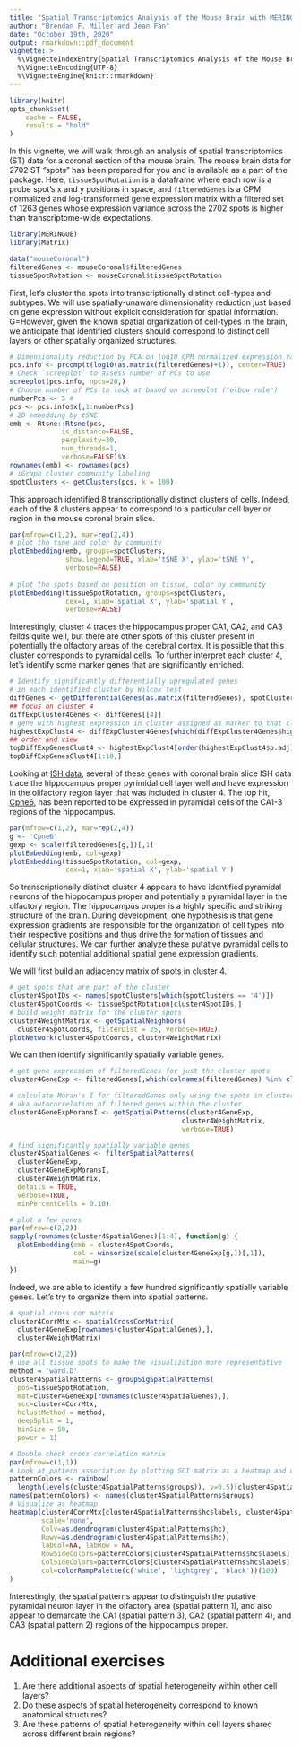 ```yaml
---
title: "Spatial Transcriptomics Analysis of the Mouse Brain with MERINGUE"
author: "Brendan F. Miller and Jean Fan"
date: "October 19th, 2020"
output: rmarkdown::pdf_document
vignette: >
  %\VignetteIndexEntry{Spatial Transcriptomics Analysis of the Mouse Brain with MERINGUE}
  %\VignetteEncoding{UTF-8}
  %\VignetteEngine{knitr::rmarkdown}
---
```



```r
library(knitr)
opts_chunk$set(
    cache = FALSE,
    results = "hold"
)
```

In this vignette, we will walk through an analysis of spatial transcriptomics (ST) data for a coronal section of the mouse brain. The mouse brain data for 2702 ST "spots" has been prepared for you and is available as a part of the package. Here, `tissueSpotRotation` is a dataframe where each row is a probe spot's x and y positions in space, and `filteredGenes` is a CPM normalized and log-transformed gene expression matrix with a filtered set of 1263 genes whose expression variance across the 2702 spots is higher than transcriptome-wide expectations. 

```r
library(MERINGUE)
library(Matrix)

data("mouseCoronal")
filteredGenes <- mouseCoronal$filteredGenes
tissueSpotRotation <- mouseCoronal$tissueSpotRotation
```

First, let's cluster the spots into transcriptionally distinct cell-types and subtypes. We will use spatially-unaware dimensionality reduction just based on gene expression without explicit consideration for spatial information. G=However, given the known spatial organization of cell-types in the brain, we anticipate that identified clusters should correspond to distinct cell layers or other spatially organized structures. 

```r
# Dimensionality reduction by PCA on log10 CPM normalized expression values
pcs.info <- prcomp(t(log10(as.matrix(filteredGenes)+1)), center=TRUE)
# Check `screeplot` to assess number of PCs to use
screeplot(pcs.info, npcs=20,)
# Choose number of PCs to look at based on screeplot ("elbow rule")
numberPcs <- 5 #
pcs <- pcs.info$x[,1:numberPcs]
# 2D embedding by tSNE
emb <- Rtsne::Rtsne(pcs,
             is_distance=FALSE,
             perplexity=30,
             num_threads=1,
             verbose=FALSE)$Y
rownames(emb) <- rownames(pcs)
# iGraph cluster community labeling
spotClusters <- getClusters(pcs, k = 100)
```

This approach identified 8 transcriptionally distinct clusters of cells. Indeed, each of the 8 clusters appear to correspond to a particular cell layer or region in the mouse coronal brain slice.

```r
par(mfrow=c(1,2), mar=rep(2,4))
# plot the tsne and color by community
plotEmbedding(emb, groups=spotClusters, 
              show.legend=TRUE, xlab='tSNE X', ylab='tSNE Y',
              verbose=FALSE)
              
# plot the spots based on position on tissue, color by community
plotEmbedding(tissueSpotRotation, groups=spotClusters, 
              cex=1, xlab='spatial X', ylab='spatial Y',
              verbose=FALSE)
```

Interestingly, cluster 4 traces the hippocampus proper CA1, CA2, and CA3 feilds quite well, but there are other spots of this cluster present in potentially the olfactory areas of the cerebral cortex. It is possible that this cluster corresponds to pyramidal cells. To further interpret each cluster 4, let's identify some marker genes that are significantly enriched.

```r
# Identify significantly differentially upregulated genes
# in each identified cluster by Wilcox test
diffGenes <- getDifferentialGenes(as.matrix(filteredGenes), spotClusters)
## focus on cluster 4
diffExpCluster4Genes <- diffGenes[[4]]
# gene with highest expression in cluster assigned as marker to that cluster
highestExpClust4 <- diffExpCluster4Genes[which(diffExpCluster4Genes$highest == TRUE),]
## order and view
topDiffExpGenesClust4 <- highestExpClust4[order(highestExpClust4$p.adj),]
topDiffExpGenesClust4[1:10,]

```

Looking at [ISH data](https://mouse.brain-map.org/experiment/ivt?id=71064082,72103854,73520989,73769322&popup=true
), several of these genes with coronal brain slice ISH data trace the hippocampus proper pyrimidal cell layer well and have expression in the olifactory region layer that was included in cluster 4. The top hit, [Cpne6](https://www.uniprot.org/uniprot/Q9Z140), has been reported to be expressed in pyramidal cells of the CA1-3 regions of the hippocampus.

```r
par(mfrow=c(1,2), mar=rep(2,4))
g <- 'Cpne6'
gexp <- scale(filteredGenes[g,])[,1]
plotEmbedding(emb, col=gexp)
plotEmbedding(tissueSpotRotation, col=gexp, 
              cex=1, xlab='spatial X', ylab='spatial Y')
```

So transcriptionally distinct cluster 4 appears to have identified pyramidal neurons of the hippocampus proper and potentially a pyramidal layer in the olfactory region. The hippocampus proper is a highly specific and striking structure of the brain. During development, one hypothesis is that gene expression gradients are responsible for the organization of cell types into their respective positions and thus drive the formation of tissues and cellular structures. We can further analyze these putative pyramidal cells to identify such potential additional spatial gene expression gradients.

We will first build an adjacency matrix of spots in cluster 4.

```r
# get spots that are part of the cluster
cluster4SpotIDs <- names(spotClusters[which(spotClusters == '4')])
cluster4SpotCoords <- tissueSpotRotation[cluster4SpotIDs,]
# build weight matrix for the cluster spots
cluster4WeightMatrix <- getSpatialNeighbors(
  cluster4SpotCoords, filterDist = 25, verbose=TRUE)
plotNetwork(cluster4SpotCoords, cluster4WeightMatrix)
```

We can then identify significantly spatially variable genes.

```r
# get gene expression of filteredGenes for just the cluster spots
cluster4GeneExp <- filteredGenes[,which(colnames(filteredGenes) %in% cluster4SpotIDs)]

# calculate Moran's I for filteredGenes only using the spots in cluster
# aka autocorrelation of filtered genes within the cluster
cluster4GeneExpMoransI <- getSpatialPatterns(cluster4GeneExp,
                                           cluster4WeightMatrix,
                                           verbose=TRUE)

# find significantly spatially variable genes
cluster4SpatialGenes <- filterSpatialPatterns(
  cluster4GeneExp,
  cluster4GeneExpMoransI,
  cluster4WeightMatrix,
  details = TRUE,
  verbose=TRUE,
  minPercentCells = 0.10)

# plot a few genes
par(mfrow=c(2,2))
sapply(rownames(cluster4SpatialGenes)[1:4], function(g) {
  plotEmbedding(emb = cluster4SpotCoords,
                col = winsorize(scale(cluster4GeneExp[g,])[,1]),
                main=g)
})
```

Indeed, we are able to identify a few hundred significantly spatially variable genes. Let's try to organize them into spatial patterns. 

```r
# spatial cross cor matrix
cluster4CorrMtx <- spatialCrossCorMatrix(
  cluster4GeneExp[rownames(cluster4SpatialGenes),],
  cluster4WeightMatrix)

par(mfrow=c(2,2))
# use all tissue spots to make the visualization more representative
method = 'ward.D'
cluster4SpatialPatterns <- groupSigSpatialPatterns(
  pos=tissueSpotRotation,
  mat=cluster4GeneExp[rownames(cluster4SpatialGenes),],
  scc=cluster4CorrMtx,
  hclustMethod = method,
  deepSplit = 1,
  binSize = 50,
  power = 1)

# Double check cross correlation matrix
par(mfrow=c(1,1))
# Look at pattern association by plotting SCI matrix as a heatmap and dendrogram
patternColors <- rainbow(
  length(levels(cluster4SpatialPatterns$groups)), v=0.5)[cluster4SpatialPatterns$groups]
names(patternColors) <- names(cluster4SpatialPatterns$groups)
# Visualize as heatmap
heatmap(cluster4CorrMtx[cluster4SpatialPatterns$hc$labels, cluster4SpatialPatterns$hc$labels],
        scale='none', 
        Colv=as.dendrogram(cluster4SpatialPatterns$hc), 
        Rowv=as.dendrogram(cluster4SpatialPatterns$hc), 
        labCol=NA, labRow = NA,
        RowSideColors=patternColors[cluster4SpatialPatterns$hc$labels],
        ColSideColors=patternColors[cluster4SpatialPatterns$hc$labels],
        col=colorRampPalette(c('white', 'lightgrey', 'black'))(100)
)

```

Interestingly, the spatial patterns appear to distinguish the putative pyramidal neuron layer in the olfactory area (spatial pattern 1), and also appear to demarcate the CA1 (spatial pattern 3), CA2 (spatial pattern 4), and CA3 (spatial pattern 2) regions of the hippocampus proper. 

# Additional exercises

1. Are there additional aspects of spatial heterogeneity within other cell layers?
2. Do these aspects of spatial heterogeneity correspond to known anatomical structures?
3. Are these patterns of spatial heterogeneity within cell layers shared across different brain regions?